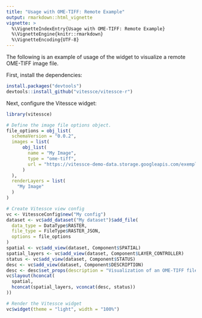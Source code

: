 ```yaml
---
title: "Usage with OME-TIFF: Remote Example"
output: rmarkdown::html_vignette
vignette: >
  %\VignetteIndexEntry{Usage with OME-TIFF: Remote Example}
  %\VignetteEngine{knitr::rmarkdown}
  %\VignetteEncoding{UTF-8}
---
```


The following is an example of usage of the widget to visualize a remote OME-TIFF image file.

First, install the dependencies:

```r
install.packages("devtools")
devtools::install_github("vitessce/vitessce-r")
```

Next, configure the Vitessce widget:

```r
library(vitessce)

# Define the image file options object.
file_options = obj_list(
  schemaVersion = "0.0.2",
  images = list(
      obj_list(
        name = "My Image",
        type = "ome-tiff",
        url = "https://vitessce-demo-data.storage.googleapis.com/exemplar-001/exemplar-001.pyramid.ome.tif"
      )
  ),
  renderLayers = list(
    "My Image"
  )
)

# Create Vitessce view config
vc <- VitessceConfig$new("My config")
dataset <- vc$add_dataset("My dataset")$add_file(
  data_type = DataType$RASTER,
  file_type = FileType$RASTER_JSON,
  options = file_options
)
spatial <- vc$add_view(dataset, Component$SPATIAL)
spatial_layers <- vc$add_view(dataset, Component$LAYER_CONTROLLER)
status <- vc$add_view(dataset, Component$STATUS)
desc <- vc$add_view(dataset, Component$DESCRIPTION)
desc <- desc$set_props(description = "Visualization of an OME-TIFF file.")
vc$layout(hconcat(
  spatial,
  hconcat(spatial_layers, vconcat(desc, status))
))

# Render the Vitessce widget
vc$widget(theme = "light", width = "100%")
```



